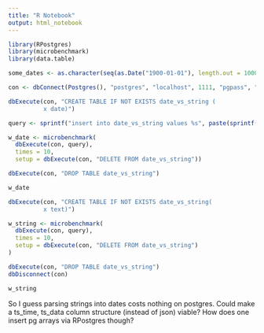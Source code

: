```yaml
---
title: "R Notebook"
output: html_notebook
---
```


```r
library(RPostgres)
library(microbenchmark)
library(data.table)

some_dates <- as.character(seq(as.Date("1900-01-01"), length.out = 100000, by = "1 day"))

con <- dbConnect(Postgres(), "postgres", "localhost", 1111, "pgpass", "postgres")

dbExecute(con, "CREATE TABLE IF NOT EXISTS date_vs_string (
          x date)")

query <- sprintf("insert into date_vs_string values %s", paste(sprintf("('%s')", some_dates), collapse=","))

w_date <- microbenchmark(
  dbExecute(con, query),
  times = 10,
  setup = dbExecute(con, "DELETE FROM date_vs_string"))

dbExecute(con, "DROP TABLE date_vs_string")

w_date
```

```r
dbExecute(con, "CREATE TABLE IF NOT EXISTS date_vs_string(
          x text)")

w_string <- microbenchmark(
  dbExecute(con, query),
  times = 10,
  setup = dbExecute(con, "DELETE FROM date_vs_string")
)

dbExecute(con, "DROP TABLE date_vs_string")
dbDisconnect(con)

w_string
```

So I guess parsing strings into dates costs nothing on postgres. Could make a ts_time, ts_data column structure (instead of json) viable? How does one insert pg arrays via RPostgres though?
